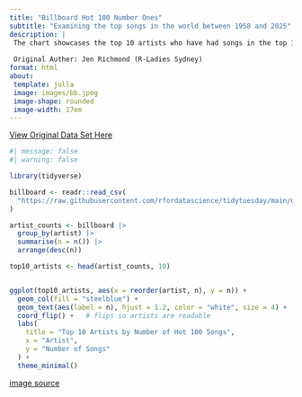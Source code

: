 ```yaml
---
title: "Billboard Hot 100 Number Ones"
subtitle: "Examining the top songs in the world between 1958 and 2025"
description: |
 The chart showcases the top 10 artists who have had songs in the top 100 songs in the world. The chart shows the total number of songs those artists had in the Billboard top 100. 
 
 Original Auther: Jen Richmond (R-Ladies Sydney)
format: html
about:
 template: jolla
 image: images/bb.jpeg 
 image-shape: rounded
 image-width: 17em
---
```


[View Original Data Set Here](https://github.com/rfordatascience/tidytuesday/tree/main/data/2025/2025-08-26)

```r
#| message: false
#| warning: false

library(tidyverse)

billboard <- readr::read_csv(
  "https://raw.githubusercontent.com/rfordatascience/tidytuesday/main/data/2025/2025-08-26/billboard.csv"
)

artist_counts <- billboard |>
  group_by(artist) |>
  summarise(n = n()) |>
  arrange(desc(n))

top10_artists <- head(artist_counts, 10)


ggplot(top10_artists, aes(x = reorder(artist, n), y = n)) +
  geom_col(fill = "steelblue") +
  geom_text(aes(label = n), hjust = 1.2, color = "white", size = 4) +
  coord_flip() +   # flips so artists are readable
  labs(
    title = "Top 10 Artists by Number of Hot 100 Songs",
    x = "Artist",
    y = "Number of Songs"
  ) +
  theme_minimal()

```

[image source](https://www.cnbc.com/2014/08/25/survey-us-gas-prices-down-4-cents-per-gallon.html)

